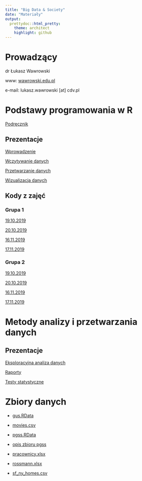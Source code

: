 ```yaml
---
title: "Big Data & Society"
date: "Materiały"
output:
  prettydoc::html_pretty:
    theme: architect
    highlight: github
---
```


# Prowadzący

dr Łukasz Wawrowski

www: [wawrowski.edu.pl](http://www.wawrowski.edu.pl/)

e-mail: lukasz.wawrowski [at] cdv.pl

# Podstawy programowania w R

[Podręcznik](http://www.wawrowski.edu.pl/ppr/)

## Prezentacje

[Wprowadzenie](http://www.wawrowski.edu.pl/ppr/presentations/01_wprowadzenie.html)

[Wczytywanie danych](http://www.wawrowski.edu.pl/ppr/presentations/02_wczytywanie.html)

[Przetwarzanie danych](http://www.wawrowski.edu.pl/ppr/presentations/03_przetwarzanie.html)

[Wizualizacja danych](http://www.wawrowski.edu.pl/ppr/presentations/04_wizualizacja.html)

## Kody z zajęć

### Grupa 1

[19.10.2019](gr_20191019.html)

[20.10.2019](gr1_20191020.html)

[16.11.2019](gr1_20191116.html)

[17.11.2019](gr1_20191117.html)

### Grupa 2

[19.10.2019](gr_20191019.html)

[20.10.2019](gr2_20191020.html)

[16.11.2019](gr2_20191116.html)

[17.11.2019](gr2_20191117.html)

# Metody analizy i przetwarzania danych

## Prezentacje

[Eksploracyjna analiza danych](http://www.wawrowski.edu.pl/adr/presentations/01_eda.html)

[Raporty](http://www.wawrowski.edu.pl/adr/presentations/02_raporty.html)

[Testy statystyczne](http://www.wawrowski.edu.pl/adr/presentations/03_testy.html)

# Zbiory danych

- [gus.RData](http://www.wawrowski.edu.pl/data/gus.RData)

- [movies.csv](http://www.wawrowski.edu.pl/data/movies.csv)

- [pgss.RData](http://www.wawrowski.edu.pl/data/pgss.RData) 
- [opis zbioru pgss](http://www.wawrowski.edu.pl/data/P0091DOC.pdf)

- [pracownicy.xlsx](http://www.wawrowski.edu.pl/data/pracownicy.xlsx)

- [rossmann.xlsx](http://www.wawrowski.edu.pl/data/rossmann.xlsx)

- [sf_ny_homes.csv](http://www.wawrowski.edu.pl/data/sf_ny_homes.csv)
